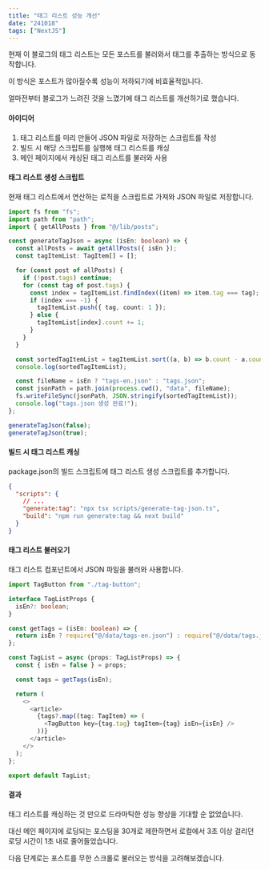 ```yaml
---
title: "태그 리스트 성능 개선"
date: "241018"
tags: ["NextJS"]
---
```


현재 이 블로그의 태그 리스트는 모든 포스트를 불러와서 태그를 추출하는 방식으로 동작합니다.

이 방식은 포스트가 많아질수록 성능이 저하되기에 비효율적입니다.

얼마전부터 블로그가 느려진 것을 느꼈기에 태그 리스트를 개선하기로 했습니다.

#### 아이디어

1. 태그 리스트를 미리 만들어 JSON 파일로 저장하는 스크립트를 작성
2. 빌드 시 해당 스크립트를 실행해 태그 리스트를 캐싱
3. 메인 페이지에서 캐싱된 태그 리스트를 불러와 사용

#### 태그 리스트 생성 스크립트

현재 태그 리스트에서 연산하는 로직을 스크립트로 가져와 JSON 파일로 저장합니다.

```ts
import fs from "fs";
import path from "path";
import { getAllPosts } from "@/lib/posts";

const generateTagJson = async (isEn: boolean) => {
  const allPosts = await getAllPosts({ isEn });
  const tagItemList: TagItem[] = [];

  for (const post of allPosts) {
    if (!post.tags) continue;
    for (const tag of post.tags) {
      const index = tagItemList.findIndex((item) => item.tag === tag);
      if (index === -1) {
        tagItemList.push({ tag, count: 1 });
      } else {
        tagItemList[index].count += 1;
      }
    }
  }

  const sortedTagItemList = tagItemList.sort((a, b) => b.count - a.count);
  console.log(sortedTagItemList);

  const fileName = isEn ? "tags-en.json" : "tags.json";
  const jsonPath = path.join(process.cwd(), "data", fileName);
  fs.writeFileSync(jsonPath, JSON.stringify(sortedTagItemList));
  console.log("tags.json 생성 완료!");
};

generateTagJson(false);
generateTagJson(true);
```

#### 빌드 시 태그 리스트 캐싱

package.json의 빌드 스크립트에 태그 리스트 생성 스크립트를 추가합니다.

```json
{
  "scripts": {
    // ...
    "generate:tag": "npx tsx scripts/generate-tag-json.ts",
    "build": "npm run generate:tag && next build"
  }
}
```

#### 태그 리스트 불러오기

태그 리스트 컴포넌트에서 JSON 파일을 불러와 사용합니다.

```ts
import TagButton from "./tag-button";

interface TagListProps {
  isEn?: boolean;
}

const getTags = (isEn: boolean) => {
  return isEn ? require("@/data/tags-en.json") : require("@/data/tags.json");
};

const TagList = async (props: TagListProps) => {
  const { isEn = false } = props;

  const tags = getTags(isEn);

  return (
    <>
      <article>
        {tags?.map((tag: TagItem) => (
          <TagButton key={tag.tag} tagItem={tag} isEn={isEn} />
        ))}
      </article>
    </>
  );
};

export default TagList;
```

#### 결과

태그 리스트를 캐싱하는 것 만으로 드라마틱한 성능 향상을 기대할 순 없었습니다.

대신 메인 페이지에 로딩되는 포스팅을 30개로 제한하면서 로컬에서 3초 이상 걸리던 로딩 시간이 1초 내로 줄어들었습니다.

다음 단계로는 포스트를 무한 스크롤로 불러오는 방식을 고려해보겠습니다.
